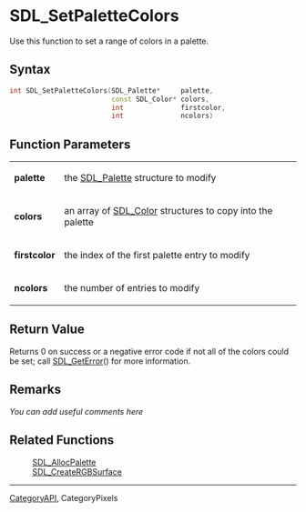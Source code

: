 = SDL_SetPaletteColors =
Use this function to set a range of colors in a palette.


== Syntax ==
<syntaxhighlight lang='c++'>
int SDL_SetPaletteColors(SDL_Palette*     palette,
                         const SDL_Color* colors,
                         int              firstcolor,
                         int              ncolors)
</syntaxhighlight>
== Function Parameters ==
{|
|'''palette''' 
|the [[SDL_Palette]] structure to modify 
|-
|'''colors''' 
|an array of [[SDL_Color]] structures to copy into the palette 
|-
|'''firstcolor''' 
|the index of the first palette entry to modify 
|-
|'''ncolors''' 
|the number of entries to modify 
|}


== Return Value ==
Returns 0 on success or a negative error code if not all of the colors could be set; call [[SDL_GetError]]() for more information.
== Remarks ==
''You can add useful comments here''

== Related Functions ==
:[[SDL_AllocPalette]]
:[[SDL_CreateRGBSurface]]

----
[[CategoryAPI]], CategoryPixels
